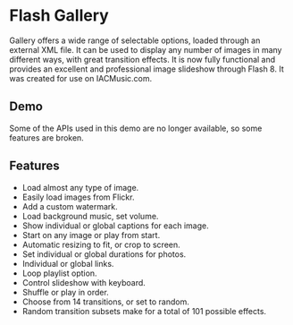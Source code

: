 # Flash Gallery

Gallery offers a wide range of selectable options, loaded through an external XML file.
It can be used to display any number of images in many different ways, with great transition effects.
It is now fully functional and provides an excellent and professional image slideshow through Flash 8.
It was created for use on IACMusic.com.

## Demo

<Callout emoji='🪫'>
  Some of the APIs used in this demo are no longer available, so some features are broken.
</Callout>

<Flash name="gallery" width="650" height="200" params="gallery_url=/flash/gallery/gallery.xml"  />

## Features

- Load almost any type of image.
- Easily load images from Flickr.
- Add a custom watermark.
- Load background music, set volume.
- Show individual or global captions for each image.
- Start on any image or play from start.
- Automatic resizing to fit, or crop to screen.
- Set individual or global durations for photos.
- Individual or global links.
- Loop playlist option.
- Control slideshow with keyboard.
- Shuffle or play in order.
- Choose from 14 transitions, or set to random.
- Random transition subsets make for a total of 101 possible effects.
